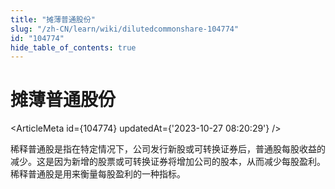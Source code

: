```yaml
---
title: "摊薄普通股份"
slug: "/zh-CN/learn/wiki/dilutedcommonshare-104774"
id: "104774"
hide_table_of_contents: true
---
```



# 摊薄普通股份

<ArticleMeta id={104774} updatedAt={'2023-10-27 08:20:29'} />
<div className='border-solid border-b border-t-0 my-4 border-[var(--ifm-color-gray-300)]' />

稀释普通股是指在特定情况下，公司发行新股或可转换证券后，普通股每股收益的减少。这是因为新增的股票或可转换证券将增加公司的股本，从而减少每股盈利。稀释普通股是用来衡量每股盈利的一种指标。
